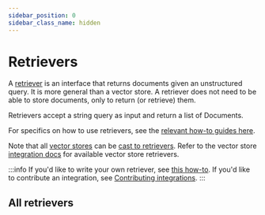```yaml
---
sidebar_position: 0
sidebar_class_name: hidden
---
```



# Retrievers

A [retriever](/docs/concepts/retrievers) is an interface that returns documents given an unstructured query.
It is more general than a vector store.
A retriever does not need to be able to store documents, only to return (or retrieve) them.

Retrievers accept a string query as input and return a list of Documents.

For specifics on how to use retrievers, see the [relevant how-to guides here](/docs/how_to/#retrievers).

Note that all [vector stores](/docs/concepts/#vectorstores) can be [cast to retrievers](/docs/how_to/vectorstore_retriever/).
Refer to the vector store [integration docs](/docs/integrations/vectorstores/) for available vector store retrievers.

:::info
If you'd like to write your own retriever, see [this how-to](/docs/how_to/custom_retriever/). If you'd like to contribute an integration, see [Contributing integrations](/docs/contributing).
:::

## All retrievers

<IndexTable />
